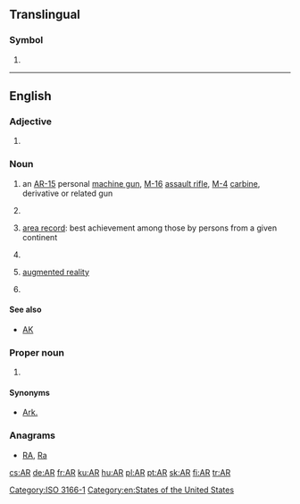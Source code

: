 {{also|Appendix:Variations of "ar"}}
==Translingual==
{{wikipedia}}

===Symbol===
{{head|mul|symbol}}

# {{non-gloss definition|The [[ISO]] 3166-1 two-letter (alpha-2) code for [[Argentina]].}}

[[Category:ISO 3166-1]]
----

==English==

===Adjective===
{{en-adj|-}}

# {{context|statistics|lang=en}} {{initialism of|autoregressive|lang=en}}

===Noun===
{{en-noun|~}}

# {{context|countable|plural '''[[ARs]]'''|lang=en}} an [[AR-15]] personal [[machine gun]], [[M-16]] [[assault rifle]], [[M-4]] [[carbine]], derivative or related gun
# {{context|accounting|uncountable|or|plurale tantum|lang=en}} {{initialism of|accounts receivable|lang=en}}
# {{context|sports|countable|plural '''[[ARs]]'''|lang=en}} [[area record]]: best achievement among those by persons from a given continent
# {{initialism of|[[armed]] [[robbery]]|lang=en}}
# {{context|computing|chiefly|uncountable|lang=en}} [[augmented reality]]
# {{context|countable|plural '''[[ARs]]'''|lang=en}} {{initialism of|aspect ratio|lang=en}}

====See also====
* {{sense|gun}} [[AK]]

===Proper noun===
{{en-proper noun}}

# {{form of|Postal abbreviation|Arkansas|lang=en}}

====Synonyms====
* {{sense|Arkansas}} [[Ark.]] {{qualifier|standard, not postal, abbreviation}}

===Anagrams===
* [[RA#English|RA]], [[Ra#English|Ra]]

[[Category:en:States of the United States]]

[[cs:AR]]
[[de:AR]]
[[fr:AR]]
[[ku:AR]]
[[hu:AR]]
[[pl:AR]]
[[pt:AR]]
[[sk:AR]]
[[fi:AR]]
[[tr:AR]]